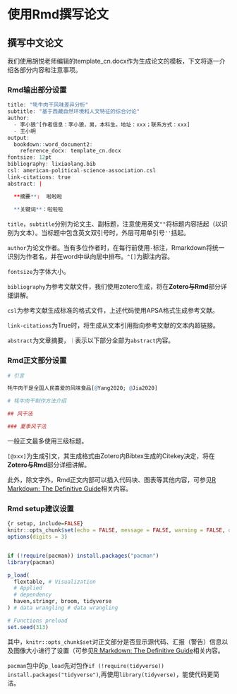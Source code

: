 # 使用Rmd撰写论文

## 撰写中文论文

我们使用胡悦老师编辑的template_cn.docx作为生成论文的模板，下文将逐一介绍各部分内容和注意事项。

### Rmd输出部分设置

```r
title: "牦牛肉干风味差异分析"
subtitle: "基于西藏自然环境和人文特征的综合讨论"
author:  
  - 李小狼^[作者信息：李小狼，男，本科生。地址：xxx；联系方式：xxx]
  - 王小明
output: 
  bookdown::word_document2:
    reference_docx: template_cn.docx
fontsize: 12pt
bibliography: lixiaolang.bib
csl: american-political-science-association.csl
link-citations: true
abstract: |

  **摘要**:  啦啦啦
  
  **关键词**：啦啦啦
```

`title`，`subtitle`分别为论文主、副标题，注意使用英文`""`将标题内容括起（以识别为文本）。当标题中包含英文双引号时，外层可用单引号`''`括起。

`author`为论文作者。当有多位作者时，在每行前使用`-`标注，Rmarkdown将统一识别为作者名，并在word中纵向居中排布。`^[]`为脚注内容。

`fontsize`为字体大小。

`bibliography`为参考文献文件，我们使用zotero生成，将在**Zotero与Rmd**部分详细讲解。

`csl`为参考文献生成标准的格式文件，上述代码使用APSA格式生成参考文献。

`link-citations`为True时，将生成从文本引用指向参考文献的文本内超链接。

`abstract`为文章摘要，`｜`表示以下部分全部为`abstract`内容。

### Rmd正文部分设置
```r
# 引言

牦牛肉干是全国人民喜爱的风味食品[@Yang2020; @Jia2020]

# 牦牛肉干制作方法介绍

## 风干法

### 夏季风干法
```

一般正文最多使用三级标题。

`[@xxx]`为生成引文，其生成格式由Zotero内Bibtex生成的Citekey决定，将在**Zotero与Rmd**部分详细讲解。

此外，除文字外，Rmd正文内部可以插入代码块、图表等其他内容，可参见[R Markdown: The Definitive Guide](https://bookdown.org/yihui/rmarkdown/r-code.html)相关内容。

### Rmd setup建议设置

```r
{r setup, include=FALSE}
knitr::opts_chunk$set(echo = FALSE, message = FALSE, warning = FALSE, dpi = 300)
options(digits = 3)


if (!require(pacman)) install.packages("pacman")
library(pacman)

p_load(
  flextable, # Visualization
  # Applied
  # dependency
  haven,stringr, broom, tidyverse
) # data wrangling # data wrangling

# Functions preload
set.seed(313)
```

其中，`knitr::opts_chunk$set`对正文部分是否显示源代码、汇报（警告）信息以及图像大小进行了设置（可参见[R Markdown: The Definitive Guide](https://bookdown.org/yihui/rmarkdown/r-code.html)相关内容。

`pacman`包中的`p_load`先对包作`if (!require(tidyverse)) install.packages("tidyverse")`,再使用`library(tidyverse)`，能使代码更简洁。
